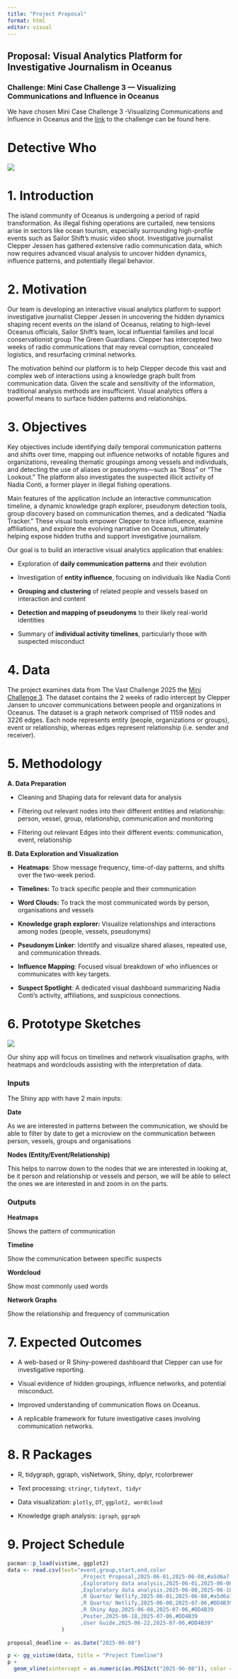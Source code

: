 ```yaml
---
title: "Project Proposal"
format: html
editor: visual
---
```


## **Proposal: Visual Analytics Platform for Investigative Journalism in Oceanus**

### **Challenge:** Mini Case Challenge 3 — Visualizing Communications and Influence in Oceanus

We have chosen Mini Case Challenge 3 -Visualizing Communications and Influence in Oceanus and the [link](https://vast-challenge.github.io/2025/MC3.html) to the challenge can be found here.

# Detective Who

![](https://encrypted-tbn0.gstatic.com/images?q=tbn:ANd9GcRbr9NG1ZkD3p0DDrGtYcf3zOORN1_nSEWcfg&s)

# **1. Introduction**

The island community of Oceanus is undergoing a period of rapid transformation. As illegal fishing operations are curtailed, new tensions arise in sectors like ocean tourism, especially surrounding high-profile events such as Sailor Shift’s music video shoot. Investigative journalist Clepper Jessen has gathered extensive radio communication data, which now requires advanced visual analysis to uncover hidden dynamics, influence patterns, and potentially illegal behavior.

# 2. Motivation

Our team is developing an interactive visual analytics platform to support investigative journalist Clepper Jessen in uncovering the hidden dynamics shaping recent events on the island of Oceanus, relating to high-level Oceanus officials, Sailor Shift's team, local influential families and local conservationist group The Green Guardians. Clepper has intercepted two weeks of radio communications that may reveal corruption, concealed logistics, and resurfacing criminal networks.

The motivation behind our platform is to help Clepper decode this vast and complex web of interactions using a knowledge graph built from communication data. Given the scale and sensitivity of the information, traditional analysis methods are insufficient. Visual analytics offers a powerful means to surface hidden patterns and relationships.

# **3. Objectives**

Key objectives include identifying daily temporal communication patterns and shifts over time, mapping out influence networks of notable figures and organizations, revealing thematic groupings among vessels and individuals, and detecting the use of aliases or pseudonyms—such as “Boss” or “The Lookout.” The platform also investigates the suspected illicit activity of Nadia Conti, a former player in illegal fishing operations.

Main features of the application include an interactive communication timeline, a dynamic knowledge graph explorer, pseudonym detection tools, group discovery based on communication themes, and a dedicated “Nadia Tracker.” These visual tools empower Clepper to trace influence, examine affiliations, and explore the evolving narrative on Oceanus, ultimately helping expose hidden truths and support investigative journalism.

Our goal is to build an interactive visual analytics application that enables:

-   Exploration of **daily communication patterns** and their evolution

-   Investigation of **entity influence**, focusing on individuals like Nadia Conti

-   **Grouping and clustering** of related people and vessels based on interaction and content

-   **Detection and mapping of pseudonyms** to their likely real-world identities

-   Summary of **individual activity timelines**, particularly those with suspected misconduct

# **4. Data**

The project examines data from The Vast Challenge 2025 the <a href ="https://vast-challenge.github.io/2025/MC3.html">Mini Challenge 3</a>. The dataset contains the 2 weeks of radio intercept by Clepper Jansen to uncover communications between people and organizations in Oceanus. The dataset is a graph network comprised of 1159 nodes and 3226 edges. Each node represents entity (people, organizations or groups), event or relationship, whereas edges represent relationship (i.e. sender and receiver).

# **5. Methodology**

**A. Data Preparation**

-   Cleaning and Shaping data for relevant data for analysis

-   Filtering out relevant nodes into their different entities and relationship: person, vessel, group, relationship, communication and monitoring

-   Filtering out relevant Edges into their different events: communication, event, relationship

**B. Data Exploration and Visualization**

-   **Heatmaps**: Show message frequency, time-of-day patterns, and shifts over the two-week period.

-   **Timelines:** To track specific people and their communication

-   **Word Clouds:** To track the most communicated words by person, organisations and vessels

-   **Knowledge graph explorer:** Visualize relationships and interactions among nodes (people, vessels, pseudonyms)

-   **Pseudonym Linker**: Identify and visualize shared aliases, repeated use, and communication threads.

-   **Influence Mapping**: Focused visual breakdown of who influences or communicates with key targets.

-   **Suspect Spotlight**: A dedicated visual dashboard summarizing Nadia Conti’s activity, affiliations, and suspicious connections.

# 6. Prototype Sketches

![](images/clipboard-773903207.png)

Our shiny app will focus on timelines and network visualisation graphs, with heatmaps and wordclouds assisting with the interpretation of data.

::: panel-tabset
### Inputs

The Shiny app with have 2 main inputs:

**Date**

As we are interested in patterns between the communication, we should be able to filter by date to get a microview on the communication between person, vessels, groups and organisations

**Nodes (Entity/Event/Relationship)**

This helps to narrow down to the nodes that we are interested in looking at, be it person and relationship or vessels and person, we will be able to select the ones we are interested in and zoom in on the parts.

### Outputs

**Heatmaps**

Shows the pattern of communication

**Timeline**

Show the communication between specific suspects

**Wordcloud**

Show most commonly used words

**Network Graphs**

Show the relationship and frequency of communication
:::

# **7. Expected Outcomes**

-   A web-based or R Shiny-powered dashboard that Clepper can use for investigative reporting.

-   Visual evidence of hidden groupings, influence networks, and potential misconduct.

-   Improved understanding of communication flows on Oceanus.

-   A replicable framework for future investigative cases involving communication networks.

# **8. R Packages**

-   R, tidygraph, ggraph, visNetwork, Shiny, dplyr, rcolorbrewer

-   Text processing: `stringr`, `tidytext, tidyr`

-   Data visualization: `plotly`, `DT`, `ggplot2, wordcloud`

-   Knowledge graph analysis: `igraph`, `ggraph`

# **9. Project Schedule**

```r
pacman::p_load(vistime, ggplot2)
data <- read.csv(text="event,group,start,end,color
                       ,Project Proposal,2025-06-01,2025-06-08,#a5d6a7
                       ,Exploratory data analysis,2025-06-01,2025-06-08,#a5d6a7
                       ,Exploratory data analysis,2025-06-08,2025-06-18,#DD4B39
                       ,R Quarto/ Netlify,2025-06-01,2025-06-08,#a5d6a7
                       ,R Quarto/ Netlify,2025-06-08,2025-07-06,#DD4B39
                       ,R Shiny App,2025-06-08,2025-07-06,#DD4B39
                       ,Poster,2025-06-18,2025-07-06,#DD4B39
                       ,User Guide,2025-06-22,2025-07-06,#DD4B39"
                 )
                
proposal_deadline <- as.Date("2025-06-08") 

p <- gg_vistime(data, title = "Project Timeline") 
p +
  geom_vline(xintercept = as.numeric(as.POSIXct("2025-06-08")), color = "red", size = 1)
```
